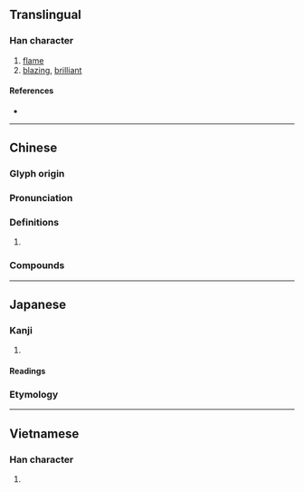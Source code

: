 {{also|焰|焔}}
{{character info}}
==Translingual==

===Han character===
{{Han char|rn=86|rad=火|as=12|sn=16|four=29789|canj=NXFF|ids=⿰臽炎}}

# [[flame]]
# [[blazing]], [[brilliant]]

====References====
* {{Han ref|kx=0682.080|dkj=19395|dj=1094.070|hdz=32235.100|uh=71C4|ud=29124|bh=BF56|bd=48982}}

----

==Chinese==
{{zh-forms|s=焰}}

===Glyph origin===
{{Han etym}}

===Pronunciation===
{{zh-pron
|m=yàn
|c=jim6
|mn=
|mc=y
|oc=y
|cat=n
}}

===Definitions===
{{zh-hanzi}}

# {{zh-alt-form|焰|[[flame]]}}

===Compounds===
{{zh-der|火燄|氣燄|光燄|凶燄|燄燄|氣燄高張|烈燄|煙燄障天}}

----

==Japanese==

===Kanji===
{{ja-kanji|grade=|rs=火12}}

# {{rfdef|ja|sort=火12}}

====Readings====
{{ja-readings
|goon=えん<えん<えむ
|kanon=えん<えん<えむ
|kun=ほのお-<ほのほ-
}}

===Etymology===
{{ja-see|炎}}

----

==Vietnamese==

===Han character===
{{vi-readings|reading=diễm|rs=火12}}

# {{rfdef|vi|sort=火12}}